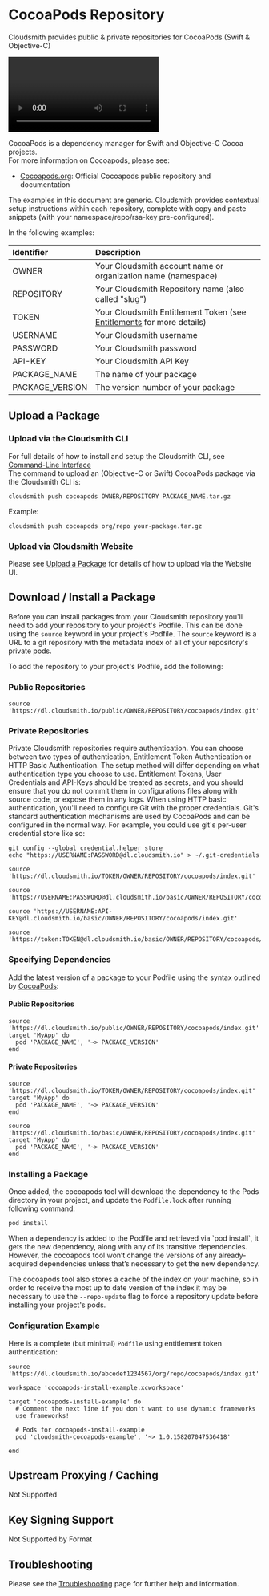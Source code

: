 
# CocoaPods Repository

Cloudsmith provides public & private repositories for CocoaPods (Swift & Objective-C)

<Video wistiaId="0i4u9z5seg"></Video>

CocoaPods is a dependency manager for Swift and Objective-C Cocoa projects.  
For more information on Cocoapods, please see: 

- [Cocoapods.org](https://cocoapods.org/): Official Cocoapods public repository and documentation

<Note variant="note" headline="Contextual Documentation">
  The examples in this document are generic. Cloudsmith provides contextual setup instructions within each repository, complete with copy and paste snippets (with your namespace/repo/rsa-key pre-configured).
</Note>

In the following examples: 

| Identifier      | Description                                                                               |
| :-------------- | :---------------------------------------------------------------------------------------- |
| OWNER           | Your Cloudsmith account name or organization name (namespace)                             |
| REPOSITORY      | Your Cloudsmith Repository name (also called "slug")                                      |
| TOKEN           | Your Cloudsmith Entitlement Token (see [Entitlements](/distributing-your-software/entitlement-tokens) for more details) |
| USERNAME        | Your Cloudsmith username                                                                  |
| PASSWORD        | Your Cloudsmith password                                                                  |
| API-KEY         | Your Cloudsmith API Key                                                                   |
| PACKAGE_NAME    | The name of your package                                                                  |
| PACKAGE_VERSION | The version number of your package                                                        |

## Upload a Package

### Upload via the Cloudsmith CLI

For full details of how to install and setup the Cloudsmith CLI, see [Command-Line Interface](/getting-started/cli)  
The command to upload an (Objective-C or Swift) CocoaPods package via the Cloudsmith CLI is: 

```shell
cloudsmith push cocoapods OWNER/REPOSITORY PACKAGE_NAME.tar.gz
```

Example:

```shell
cloudsmith push cocoapods org/repo your-package.tar.gz
```

### Upload via Cloudsmith Website

Please see [Upload a Package](/artifacts/package-upload) for details of how to upload via the Website UI.

## Download / Install a Package

Before you can install packages from your Cloudsmith repository you'll need to add your repository to your project's Podfile. This can be done using the `source` keyword in your project's Podfile. The `source` keyword is a URL to a git repository with the metadata index of all of your repository's private pods.

To add the repository to your project's Podfile, add the following:

### Public Repositories

```shell
source 'https://dl.cloudsmith.io/public/OWNER/REPOSITORY/cocoapods/index.git'
```

### Private Repositories

<Note variant="note" headline="Private Repositories">
Private Cloudsmith repositories require authentication.  You can choose between two types of authentication, Entitlement Token Authentication or HTTP Basic Authentication. 
The setup method will differ depending on what authentication type you choose to use.
</Note>

<Note variant="warning" headline="Warning">
Entitlement Tokens, User Credentials and API-Keys should be treated as secrets, and you should ensure that you do not commit them in configurations files along with source code, or expose them in any logs.
</Note>

<Note variant="warning" headline="Warning">
When using HTTP basic authentication, you'll need to configure Git with the proper credentials. Git's standard authentication mechanisms are used by CocoaPods and can be configured in the normal way. For example, you could use git's per-user credential store like so:
 
`git config --global credential.helper store`  
`echo "https://USERNAME:PASSWORD@dl.cloudsmith.io" > ~/.git-credentials`
</Note>

```shell Entitlement Token Auth
source 'https://dl.cloudsmith.io/TOKEN/OWNER/REPOSITORY/cocoapods/index.git'
```
```shell HTTP Basic Auth (User & Pass)
source 'https://USERNAME:PASSWORD@dl.cloudsmith.io/basic/OWNER/REPOSITORY/cocoapods/index.git'
```
```shell HTTP Basic Auth (API Key)
source 'https://USERNAME:API-KEY@dl.cloudsmith.io/basic/OWNER/REPOSITORY/cocoapods/index.git'
```
```shell HTTP Basic Auth (Token)
source 'https://token:TOKEN@dl.cloudsmith.io/basic/OWNER/REPOSITORY/cocoapods/index.git'
```

### Specifying Dependencies

Add the latest version of a package to your Podfile using the syntax outlined by [CocoaPods](https://guides.cocoapods.org/using/the-podfile.html):

#### Public Repositories

```shell
source 'https://dl.cloudsmith.io/public/OWNER/REPOSITORY/cocoapods/index.git'
target 'MyApp' do
  pod 'PACKAGE_NAME', '~> PACKAGE_VERSION'
end
```

#### Private Repositories

```shell Entitlement Token Auth
source 'https://dl.cloudsmith.io/TOKEN/OWNER/REPOSITORY/cocoapods/index.git'
target 'MyApp' do
  pod 'PACKAGE_NAME', '~> PACKAGE_VERSION'
end
```
```shell HTTP Basic Auth
source 'https://dl.cloudsmith.io/basic/OWNER/REPOSITORY/cocoapods/index.git'
target 'MyApp' do
  pod 'PACKAGE_NAME', '~> PACKAGE_VERSION'
end
```

### Installing a Package

Once added, the cocoapods tool will download the dependency to the Pods directory in your project, and update the `Podfile.lock` after running following command:

```shell
pod install
```

<Note variant="warning" headline="Warning">
When a dependency is added to the Podfile and retrieved via `pod install`, it gets the new dependency, along with any of its transitive dependencies. However, the cocoapods tool won’t change the versions of any already-acquired dependencies unless that’s necessary to get the new dependency.

The cocoapods tool also stores a cache of the index on your machine, so in order to receive the most up to date version of the index it may be necessary to use the `--repo-update` flag to force a repository update before installing your project's pods.
</Note>

### Configuration Example

Here is a complete (but minimal) `Podfile` using entitlement token authentication: 

```shell
source 'https://dl.cloudsmith.io/abcedef1234567/org/repo/cocoapods/index.git'

workspace 'cocoapods-install-example.xcworkspace'

target 'cocoapods-install-example' do
  # Comment the next line if you don't want to use dynamic frameworks
  use_frameworks!

  # Pods for cocoapods-install-example
  pod 'cloudsmith-cocoapods-example', '~> 1.0.158207047536418'

end
```

## Upstream Proxying / Caching

<span class="cs-tag cs-tag-dark-grey">Not Supported</span>

## Key Signing Support

<span class="cs-tag cs-tag-dark-grey">Not Supported by Format</span>

## Troubleshooting

Please see the [Troubleshooting](/troubleshooting) page for further help and information.
